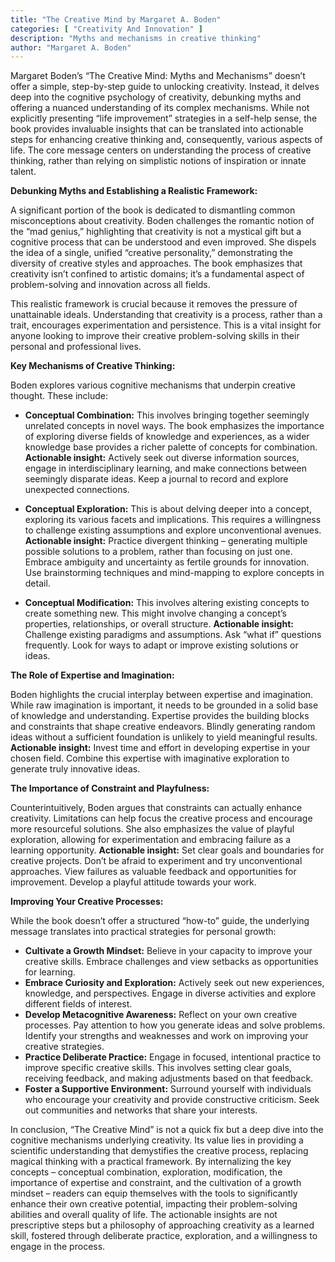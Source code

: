 ```yaml
---
title: "The Creative Mind by Margaret A. Boden"
categories: [ "Creativity And Innovation" ]
description: "Myths and mechanisms in creative thinking"
author: "Margaret A. Boden"
---
```

Margaret Boden's "The Creative Mind: Myths and Mechanisms" doesn't offer a simple, step-by-step guide to unlocking creativity. Instead, it delves deep into the cognitive psychology of creativity, debunking myths and offering a nuanced understanding of its complex mechanisms.  While not explicitly presenting "life improvement" strategies in a self-help sense, the book provides invaluable insights that can be translated into actionable steps for enhancing creative thinking and, consequently, various aspects of life.  The core message centers on understanding the process of creative thinking, rather than relying on simplistic notions of inspiration or innate talent.

**Debunking Myths and Establishing a Realistic Framework:**

A significant portion of the book is dedicated to dismantling common misconceptions about creativity. Boden challenges the romantic notion of the "mad genius," highlighting that creativity is not a mystical gift but a cognitive process that can be understood and even improved.  She dispels the idea of a single, unified "creative personality," demonstrating the diversity of creative styles and approaches.  The book emphasizes that creativity isn't confined to artistic domains; it's a fundamental aspect of problem-solving and innovation across all fields.

This realistic framework is crucial because it removes the pressure of unattainable ideals. Understanding that creativity is a process, rather than a trait, encourages experimentation and persistence.  This is a vital insight for anyone looking to improve their creative problem-solving skills in their personal and professional lives.

**Key Mechanisms of Creative Thinking:**

Boden explores various cognitive mechanisms that underpin creative thought.  These include:

* **Conceptual Combination:** This involves bringing together seemingly unrelated concepts in novel ways.  The book emphasizes the importance of exploring diverse fields of knowledge and experiences, as a wider knowledge base provides a richer palette of concepts for combination.  **Actionable insight:**  Actively seek out diverse information sources, engage in interdisciplinary learning, and make connections between seemingly disparate ideas.  Keep a journal to record and explore unexpected connections.

* **Conceptual Exploration:** This is about delving deeper into a concept, exploring its various facets and implications.  This requires a willingness to challenge existing assumptions and explore unconventional avenues. **Actionable insight:**  Practice divergent thinking – generating multiple possible solutions to a problem, rather than focusing on just one.  Embrace ambiguity and uncertainty as fertile grounds for innovation.  Use brainstorming techniques and mind-mapping to explore concepts in detail.

* **Conceptual Modification:** This involves altering existing concepts to create something new.  This might involve changing a concept's properties, relationships, or overall structure.  **Actionable insight:**  Challenge existing paradigms and assumptions.  Ask "what if" questions frequently.  Look for ways to adapt or improve existing solutions or ideas.

**The Role of Expertise and Imagination:**

Boden highlights the crucial interplay between expertise and imagination.  While raw imagination is important, it needs to be grounded in a solid base of knowledge and understanding.  Expertise provides the building blocks and constraints that shape creative endeavors.  Blindly generating random ideas without a sufficient foundation is unlikely to yield meaningful results.  **Actionable insight:**  Invest time and effort in developing expertise in your chosen field.  Combine this expertise with imaginative exploration to generate truly innovative ideas.

**The Importance of Constraint and Playfulness:**

Counterintuitively, Boden argues that constraints can actually enhance creativity.  Limitations can help focus the creative process and encourage more resourceful solutions.  She also emphasizes the value of playful exploration, allowing for experimentation and embracing failure as a learning opportunity. **Actionable insight:**  Set clear goals and boundaries for creative projects.  Don't be afraid to experiment and try unconventional approaches.  View failures as valuable feedback and opportunities for improvement.  Develop a playful attitude towards your work.


**Improving Your Creative Processes:**

While the book doesn't offer a structured "how-to" guide, the underlying message translates into practical strategies for personal growth:

* **Cultivate a Growth Mindset:** Believe in your capacity to improve your creative skills.  Embrace challenges and view setbacks as opportunities for learning.
* **Embrace Curiosity and Exploration:** Actively seek out new experiences, knowledge, and perspectives.  Engage in diverse activities and explore different fields of interest.
* **Develop Metacognitive Awareness:**  Reflect on your own creative processes.  Pay attention to how you generate ideas and solve problems.  Identify your strengths and weaknesses and work on improving your creative strategies.
* **Practice Deliberate Practice:**  Engage in focused, intentional practice to improve specific creative skills.  This involves setting clear goals, receiving feedback, and making adjustments based on that feedback.
* **Foster a Supportive Environment:**  Surround yourself with individuals who encourage your creativity and provide constructive criticism.  Seek out communities and networks that share your interests.

In conclusion, "The Creative Mind" is not a quick fix but a deep dive into the cognitive mechanisms underlying creativity.  Its value lies in providing a scientific understanding that demystifies the creative process, replacing magical thinking with a practical framework.  By internalizing the key concepts – conceptual combination, exploration, modification, the importance of expertise and constraint, and the cultivation of a growth mindset – readers can equip themselves with the tools to significantly enhance their own creative potential, impacting their problem-solving abilities and overall quality of life. The actionable insights are not prescriptive steps but a philosophy of approaching creativity as a learned skill, fostered through deliberate practice, exploration, and a willingness to engage in the process.

